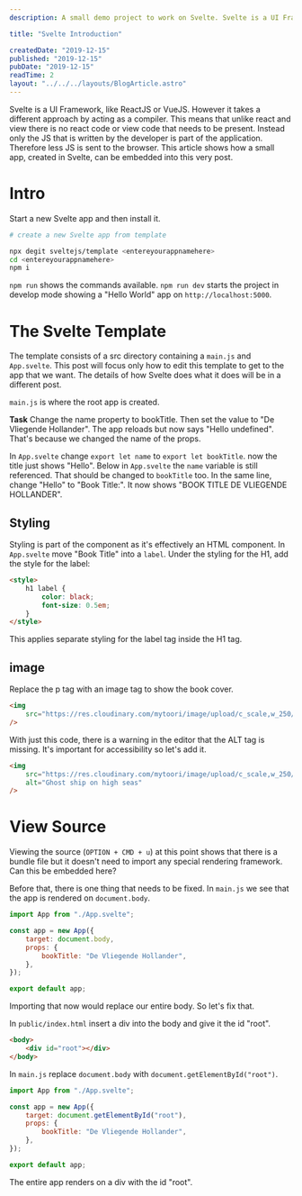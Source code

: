 ```yaml
---
description: A small demo project to work on Svelte. Svelte is a UI Framework, like ReactJS or ViewJS. However it takes a different approach by acting as a compiler.

title: "Svelte Introduction"

createdDate: "2019-12-15"
published: "2019-12-15"
pubDate: "2019-12-15"
readTime: 2
layout: "../../../layouts/BlogArticle.astro"
---
```


Svelte is a UI Framework, like ReactJS or VueJS. However it takes a different approach by acting as a compiler. This means that unlike react and view there is no react code or view code that needs to be present. Instead only the JS that is written by the developer is part of the application. Therefore less JS is sent to the browser.
This article shows how a small app, created in Svelte, can be embedded into this very post.

# Intro

Start a new Svelte app and then install it.

```bash
# create a new Svelte app from template

npx degit sveltejs/template <entereyourappnamehere>
cd <entereyourappnamehere>
npm i
```

`npm run` shows the commands available.
`npm run dev` starts the project in develop mode showing a "Hello World" app on `http://localhost:5000`.

# The Svelte Template

The template consists of a src directory containing a `main.js` and `App.svelte`. This post will focus only how to edit this template to get to the app that we want. The details of how Svelte does what it does will be in a different post.

`main.js` is where the root app is created.

**Task**
Change the name property to bookTitle. Then set the value to "De Vliegende Hollander".
The app reloads but now says "Hello undefined". That's because we changed the name of the props.

In `App.svelte` change `export let name` to `export let bookTitle`.
now the title just shows "Hello". Below in `App.svelte` the `name` variable is still referenced. That should be changed to `bookTitle` too. In the same line, change "Hello" to "Book Title:".
It now shows "BOOK TITLE DE VLIEGENDE HOLLANDER".

## Styling

Styling is part of the component as it's effectively an HTML component. In `App.svelte` move "Book Title" into a `label`. Under the styling for the H1, add the style for the label:

```html
<style>
    h1 label {
        color: black;
        font-size: 0.5em;
    }
</style>
```

This applies separate styling for the label tag inside the H1 tag.

## image

Replace the p tag with an image tag to show the book cover.

```html
<img
    src="https://res.cloudinary.com/mytoori/image/upload/c_scale,w_250/v1558464997/mytoori/covers/devliegendehollander.jpg"
/>
```

With just this code, there is a warning in the editor that the ALT tag is missing. It's important for accessibility so let's add it.

```html
<img
    src="https://res.cloudinary.com/mytoori/image/upload/c_scale,w_250/v1558464997/mytoori/covers/devliegendehollander.jpg"
    alt="Ghost ship on high seas"
/>
```

# View Source

Viewing the source (`OPTION + CMD + u`) at this point shows that there is a bundle file but it doesn't need to import any special rendering framework.
Can this be embedded here?

Before that, there is one thing that needs to be fixed. In `main.js` we see that the app is rendered on `document.body`.

```js
import App from "./App.svelte";

const app = new App({
    target: document.body,
    props: {
        bookTitle: "De Vliegende Hollander",
    },
});

export default app;
```

Importing that now would replace our entire body. So let's fix that.

In `public/index.html` insert a div into the body and give it the id "root".

```html
<body>
    <div id="root"></div>
</body>
```

In `main.js` replace `document.body` with `document.getElementById("root")`.

```js
import App from "./App.svelte";

const app = new App({
    target: document.getElementById("root"),
    props: {
        bookTitle: "De Vliegende Hollander",
    },
});

export default app;
```

The entire app renders on a div with the id "root".
